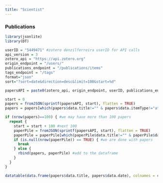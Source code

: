 ```yaml
---
title: "Scientist"
---
```


### Publications

```r
library(jsonlite)
library(DT)

userID = "5449471" #zotero denzilferreira userID for API calls
api_version = 3
zotero_api = "https://api.zotero.org"
origin_endpoint = "/users/"
publications_endpoint = "/publications/items"
tags_endpoint = "/tags"
format="json"
sort="?sort=date&direction=desc&limit=100&start=%d"

papersAPI = paste0(zotero_api, origin_endpoint, userID, publications_endpoint, sort)

start = 0
papers = fromJSON(sprintf(papersAPI, start), flatten = TRUE)
papers = papers[which(papers$data.title!="" & papers$data.itemType!="attachment"),]

if (nrow(papers)==100) { #we may have more than 100 papers
  repeat {
    start = start + 100 #next 100
    paperPile = fromJSON(sprintf(papersAPI, start), flatten = TRUE)
    paperPile = paperPile[which(paperPile$data.title!="" & paperPile$data.itemType!="attachment"),]
    if (is.null(nrow(paperPile)) == TRUE) { #we are done with papers
      break
    } else {
      rbind(papers, paperPile) #add to the dataframe  
    }
  }
}

datatable(data.frame(papers$data.title, papers$data.date), colnames = c("Title", "Year"), fillContainer = TRUE, editable = FALSE)
```
